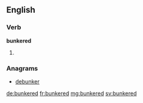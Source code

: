 ==English==

===Verb===
'''bunkered'''

# {{en-past of|bunker}}

===Anagrams===
* [[debunker#English|debunker]]

[[de:bunkered]]
[[fr:bunkered]]
[[mg:bunkered]]
[[sv:bunkered]]